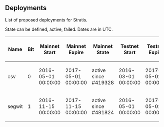 ==Deployments==

List of proposed deployments for Stratis.

State can be defined, active, failed. Dates are in UTC.

{| class="wikitable sortable"
! Name
! Bit
! Mainnet Start
! Mainnet Expire
! Mainnet State
! Testnet Start
! Testnet Expire
! Testnet State
! StratisMain Start
! StratisMain Expire
! StratisMain State
! StratisTest Start
! StratisTest Expire
! StratisTest State
! BIPs
|-
| csv
| 0
| 2016-05-01 00:00:00
| 2017-05-01 00:00:00
| active since #419328
| 2016-03-01 00:00:00
| 2017-05-01 00:00:00
| active since #770112
|
|
|
|
|
|
| [[https://github.com/bitcoin/bips/edit/master/bip-0068.mediawiki|68]], [[https://github.com/bitcoin/bips/edit/master/bip-0112.mediawiki|112]], [[https://github.com/bitcoin/bips/edit/master/bip-0113.mediawiki|113]]
|-
| segwit
| 1
| 2016-11-15 00:00:00
| 2017-11-15 00:00:00
| active since #481824
| 2016-05-01 00:00:00
| 2017-05-01 00:00:00
| active since #834624
| [[https://github.com/bitcoin/bips/edit/master/bip-0141.mediawiki|141]], [[https://github.com/bitcoin/bips/edit/master/bip-0143.mediawiki|143]], [[https://github.com/bitcoin/bips/edit/master/bip-0147.mediawiki|147]]
|
|
|
|
|
|
|}
